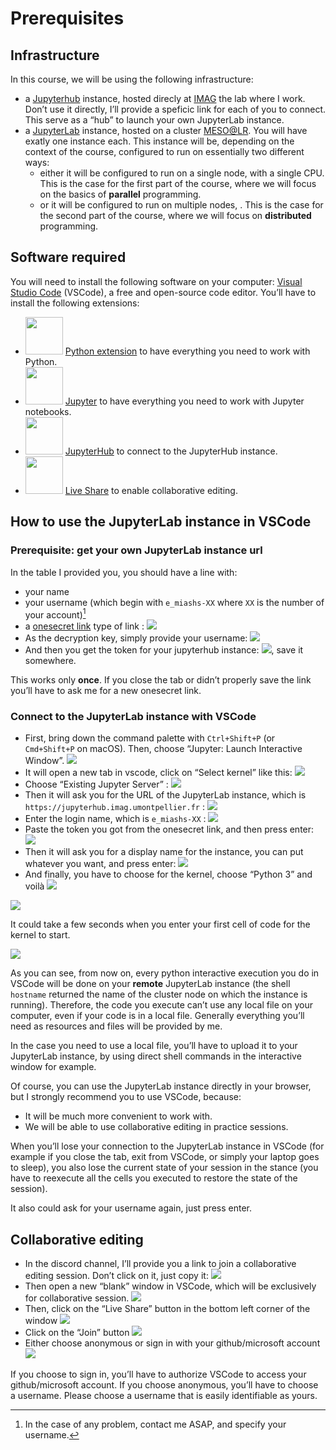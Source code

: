 # Prerequisites

## Infrastructure

In this course, we will be using the following infrastructure:

- a [Jupyterhub](https://jupyter.org/hub) instance, hosted direcly at [IMAG](https://imag.umontpellier.fr/) the lab where I work. Don’t use it directly, I’ll provide a speficic link for each of you to connect. This serve as a “hub” to launch your own JupyterLab instance.
- a [JupyterLab](https://jupyter.org/) instance, hosted on a cluster [MESO@LR](https://meso-lr.umontpellier.fr/). You will have exatly one instance each. This instance will be, depending on the context of the course, configured to run on essentially two different ways: 
    - either it will be configured to run on a single node, with a single CPU. This is the case for the first part of the course, where we will focus on the basics of **parallel** programming. 
    - or it will be configured to run on multiple nodes, . This is the case for the second part of the course, where we will focus on **distributed** programming.


## Software required

You will need to install the following software on your computer:
[Visual Studio Code](https://code.visualstudio.com/) (VSCode), a free and open-source code editor. You’ll have to install the following extensions:

- ![](images/python-ext.png){ width=60 } [Python extension](https://marketplace.visualstudio.com/items?itemName=ms-python.python) to have everything you need to work with Python.
- ![](images/jupyter-ext.png){ width=60 } [Jupyter](https://marketplace.visualstudio.com/items?itemName=ms-toolsai.jupyter) to have everything you need to work with Jupyter notebooks.
- ![](images/jupyter-ext.png){ width=60} [JupyterHub](https://marketplace.visualstudio.com/items?itemName=ms-toolsai.jupyter-hub) to connect to the JupyterHub instance.
- ![](images/liveshare-ext.png){ width=60 } [Live Share](https://marketplace.visualstudio.com/items?itemName=MS-vsliveshare.vsliveshare) to enable collaborative editing.


## How to use the JupyterLab instance in VSCode

### Prerequisite: get your own JupyterLab instance url

In the table I provided you, you should have a line with:

- your name
- your username (which begin with `e_miashs-XX` where `XX` is the number of your account)^[In the case of any problem, contact me ASAP, and specify your username.]
- a [onesecret link](https://github.com/jhaals/yopass) type of link : ![](images/onesecret1.png)
- As the decryption key, simply provide your username: ![](images/onesecret2.png)
- And then you get the token for your jupyterhub instance: ![](images/onesecret3.png), save it somewhere.

:::{.callout-warning}
This works only **once**. If you close the tab or didn’t properly save the link you’ll have to ask me for a new onesecret link.
:::

### Connect to the JupyterLab instance with VSCode

- First, bring down the command palette with `Ctrl+Shift+P` (or `Cmd+Shift+P` on macOS). Then, choose “Jupyter: Launch Interactive Window”. ![](images/launch-interactive.png)
- It will open a new tab in vscode, click on “Select kernel” like this: ![](images/interactive-window.png)
- Choose “Existing Jupyter Server” : ![](images/existing-server.png)
- Then it will ask you for the URL of the JupyterLab instance, which is `https://jupyterhub.imag.umontpellier.fr` : ![](images/enter-jupyter-url.png)
- Enter the login name, which is `e_miashs-XX` : ![](images/enter-username.png)
- Paste the token you got from the onesecret link, and then press enter: ![](images/enter-token.png)
- Then it will ask you for a display name for the instance, you can put whatever you want, and press enter: ![](images/enter-jupyterhub-name.png)
- And finally, you have to choose for the kernel, choose “Python 3” and voilà ![](images/choose-kernel.png)

![](images/kernel-connected.png)

:::{.callout-note title="First cell is slow"}
It could take a few seconds when you enter your first cell of code for the kernel to start.
:::

![](images/first-cells.png)

:::{.callout-important title="All is remote!"}
As you can see, from now on, every python interactive execution you do in VSCode will be done on your **remote** JupyterLab instance (the shell `hostname` returned the name of the cluster node on which the instance is running). Therefore, the code you execute can’t use any local file on your computer, even if your code is in a local file. Generally everything you’ll need as resources and files will be provided by me. 
:::

:::{.callout-tip title="In case you *really* need to use a local file"}
In the case you need to use a local file, you’ll have to upload it to your JupyterLab instance, by using direct shell commands in the interactive window for example.
:::

:::{.callout-caution title="Browser vs VSCode"}
Of course, you can use the JupyterLab instance directly in your browser, but I strongly recommend you to use VSCode, because:

- It will be much more convenient to work with.
- We will be able to use collaborative editing in practice sessions.
:::

:::{.callout-note title="Losing connection"}
When you’ll lose your connection to the JupyterLab instance in VSCode (for example if you close the tab, exit from VSCode, or simply your laptop goes to sleep), you also lose the current state of your session in the stance (you have to reexecute all the cells you executed to restore the state of the session).

It also could ask for your username again, just press enter.
:::

## Collaborative editing


- In the discord channel, I’ll provide you a link to join a collaborative editing session. Don’t click on it, just copy it: ![](images/liveshare-link.png)
- Then open a new “blank” window in VSCode, which will be exclusively for collaborative session. ![](images/blank-vsode.png)
- Then, click on the “Live Share” button in the bottom left corner of the window ![](images/liveshare-button.png)
- Click on the “Join” button ![](images/liveshare-join.png)
- Either choose anonymous or sign in with your github/microsoft account ![](images/anon-or-signin.png)

:::{.callout-note title="Anonymous Guest Name"}
If you choose to sign in, you’ll have to authorize VSCode to access your github/microsoft account. If you choose anonymous, you’ll have to choose a username. Please choose a username that is easily identifiable as yours.
:::
